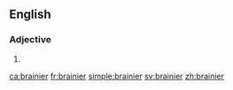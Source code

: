 ==English==

===Adjective===
{{head|en}}

# {{en-comparative of|brainy}}

[[ca:brainier]]
[[fr:brainier]]
[[simple:brainier]]
[[sv:brainier]]
[[zh:brainier]]
